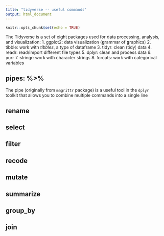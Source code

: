 ```yaml
---
title: "tidyverse -- useful commands"
output: html_document
---
```


```r
knitr::opts_chunk$set(echo = TRUE)
```

The Tidyverse is a set of eight packages used for data processing, analysis, and visualization:
   1. ggplot2: data visualization (**g**rammar of **g**raphics)
   2. tibble: work with *tibbles*, a type of dataframe
   3. tidyr: clean (tidy) data 
   4. readr: read/import different file types
   5. dplyr: clean and process data
   6. purr
   7. stringr: work with character strings
   8. forcats: work with categorical variables


## pipes: %>% 
The pipe (originally from `magrittr` package) is a useful tool in the `dplyr` toolkit that allows you to combine multiple commands into a single line


## rename
## select
## filter
## recode
## mutate
## summarize
## group_by
## join

